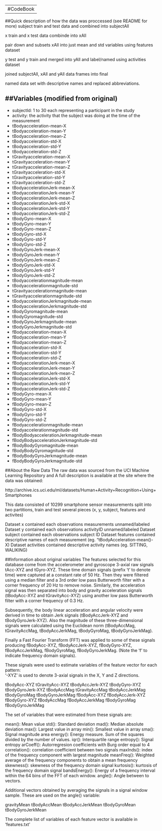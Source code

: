 ---
#CodeBook
--

##Quick description of how the data was proccessed (see README for more)
subject train and test data and combined into subjectAll

x train and x test data combinde into xAll

pair down and subsets xAll into just mean and std variables using features dataset

y test and y train and merged into yAll and label/named using activities dataset

joined subjectAll, xAll and yAll data frames into final

named data set with descriptive names and replaced abbreviations.

##Variables (modified from original)
---------
- subjectId: 1 to 30 each representing a participant in the study
- activity: the activity that the subject was doing at the time of the measurement
- tBodyacceleration-mean-X        
- tBodyacceleration-mean-Y
- tBodyacceleration-mean-Z
- tBodyacceleration-std-X
- tBodyacceleration-std-Y
- tBodyacceleration-std-Z
- tGravityacceleration-mean-X
- tGravityacceleration-mean-Y
- tGravityacceleration-mean-Z
- tGravityacceleration-std-X
- tGravityacceleration-std-Y
- tGravityacceleration-std-Z
- tBodyaccelerationJerk-mean-X
- tBodyaccelerationJerk-mean-Y
- tBodyaccelerationJerk-mean-Z
- tBodyaccelerationJerk-std-X
- tBodyaccelerationJerk-std-Y
- tBodyaccelerationJerk-std-Z
- tBodyGyro-mean-X
- tBodyGyro-mean-Y
- tBodyGyro-mean-Z
- tBodyGyro-std-X
- tBodyGyro-std-Y
- tBodyGyro-std-Z
- tBodyGyroJerk-mean-X
- tBodyGyroJerk-mean-Y
- tBodyGyroJerk-mean-Z
- tBodyGyroJerk-std-X
- tBodyGyroJerk-std-Y
- tBodyGyroJerk-std-Z
- tBodyaccelerationmagnitude-mean
- tBodyaccelerationmagnitude-std
- tGravityaccelerationmagnitude-mean
- tGravityaccelerationmagnitude-std
- tBodyaccelerationJerkmagnitude-mean
- tBodyaccelerationJerkmagnitude-std
- tBodyGyromagnitude-mean
- tBodyGyromagnitude-std
- tBodyGyroJerkmagnitude-mean
- tBodyGyroJerkmagnitude-std
- fBodyacceleration-mean-X
- fBodyacceleration-mean-Y
- fBodyacceleration-mean-Z
- fBodyacceleration-std-X
- fBodyacceleration-std-Y
- fBodyacceleration-std-Z
- fBodyaccelerationJerk-mean-X
- fBodyaccelerationJerk-mean-Y
- fBodyaccelerationJerk-mean-Z
- fBodyaccelerationJerk-std-X
- fBodyaccelerationJerk-std-Y
- fBodyaccelerationJerk-std-Z
- fBodyGyro-mean-X
- fBodyGyro-mean-Y
- fBodyGyro-mean-Z
- fBodyGyro-std-X
- fBodyGyro-std-Y
- fBodyGyro-std-Z
- fBodyaccelerationmagnitude-mean
- fBodyaccelerationmagnitude-std
- fBodyBodyaccelerationJerkmagnitude-mean
- fBodyBodyaccelerationJerkmagnitude-std
- fBodyBodyGyromagnitude-mean
- fBodyBodyGyromagnitude-std
- fBodyBodyGyroJerkmagnitude-mean
- fBodyBodyGyroJerkmagnitude-std

##About the Raw Data
The raw data was sourced from the UCI Machine Learning Repository and A full description is available at the site where the data was obtained:

http://archive.ics.uci.edu/ml/datasets/Human+Activity+Recognition+Using+Smartphones

This data consisted of 10299 smartphone sensor measurements split into two partitions, train and test several pieces (x, y, subject, features and activites)

Dataset x contained each observations measurements unnamed/labeled
Dataset y contained each observations activityID unnamed/labeled
Dataset subject contained each observations subject ID
Dataset features contained descriptive names of each measurement (eg. "tBodyAcceleration-mean()-X)
Dataset activities contained descriptive activity names (eg. SITTING, WALIKING)


##Information about original variables
The features selected for this database come from the accelerometer and gyroscope 3-axial raw signals tAcc-XYZ and tGyro-XYZ. These time domain signals (prefix 't' to denote time) were captured at a constant rate of 50 Hz. Then they were filtered using a median filter and a 3rd order low pass Butterworth filter with a corner frequency of 20 Hz to remove noise. Similarly, the acceleration signal was then separated into body and gravity acceleration signals (tBodyAcc-XYZ and tGravityAcc-XYZ) using another low pass Butterworth filter with a corner frequency of 0.3 Hz. 

Subsequently, the body linear acceleration and angular velocity were derived in time to obtain Jerk signals (tBodyAccJerk-XYZ and tBodyGyroJerk-XYZ). Also the magnitude of these three-dimensional signals were calculated using the Euclidean norm (tBodyAccMag, tGravityAccMag, tBodyAccJerkMag, tBodyGyroMag, tBodyGyroJerkMag). 

Finally a Fast Fourier Transform (FFT) was applied to some of these signals producing fBodyAcc-XYZ, fBodyAccJerk-XYZ, fBodyGyro-XYZ, fBodyAccJerkMag, fBodyGyroMag, fBodyGyroJerkMag. (Note the 'f' to indicate frequency domain signals). 

These signals were used to estimate variables of the feature vector for each pattern:  
'-XYZ' is used to denote 3-axial signals in the X, Y and Z directions.

tBodyAcc-XYZ
tGravityAcc-XYZ
tBodyAccJerk-XYZ
tBodyGyro-XYZ
tBodyGyroJerk-XYZ
tBodyAccMag
tGravityAccMag
tBodyAccJerkMag
tBodyGyroMag
tBodyGyroJerkMag
fBodyAcc-XYZ
fBodyAccJerk-XYZ
fBodyGyro-XYZ
fBodyAccMag
fBodyAccJerkMag
fBodyGyroMag
fBodyGyroJerkMag

The set of variables that were estimated from these signals are: 

mean(): Mean value
std(): Standard deviation
mad(): Median absolute deviation 
max(): Largest value in array
min(): Smallest value in array
sma(): Signal magnitude area
energy(): Energy measure. Sum of the squares divided by the number of values. 
iqr(): Interquartile range 
entropy(): Signal entropy
arCoeff(): Autorregresion coefficients with Burg order equal to 4
correlation(): correlation coefficient between two signals
maxInds(): index of the frequency component with largest magnitude
meanFreq(): Weighted average of the frequency components to obtain a mean frequency
skewness(): skewness of the frequency domain signal 
kurtosis(): kurtosis of the frequency domain signal 
bandsEnergy(): Energy of a frequency interval within the 64 bins of the FFT of each window.
angle(): Angle between to vectors.

Additional vectors obtained by averaging the signals in a signal window sample. These are used on the angle() variable:

gravityMean
tBodyAccMean
tBodyAccJerkMean
tBodyGyroMean
tBodyGyroJerkMean

The complete list of variables of each feature vector is available in 'features.txt'


